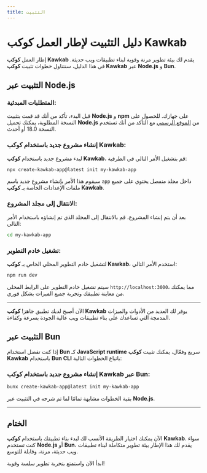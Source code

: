 ```yaml
---
title: التثبيت
---
```


# **دليل التثبيت لإطار العمل كوكب Kawkab**

إطار العمل **كوكب Kawkab** يقدم لك بيئة تطوير مرنة وقوية لبناء تطبيقات ويب حديثة. في هذا الدليل، سنتناول خطوات تثبيت **كوكب Kawkab** عبر **Node.js** و **Bun**.

## **التثبيت عبر Node.js**

### **المتطلبات المبدئية:**
قبل البدء، تأكد من أنك قد قمت بتثبيت **Node.js** و **npm** على جهازك. للحصول على النسخة المطلوبة، يمكنك تحميل **Node.js** من [الموقع الرسمي](https://nodejs.org/) مع التأكد من أنك تستخدم النسخة 18.0 أو أحدث.

### **إنشاء مشروع جديد باستخدام كوكب Kawkab:**
لبدء مشروع جديد باستخدام **كوكب Kawkab**، قم بتشغيل الأمر التالي في الطرفية:

```bash
npx create-kawkab-app@latest init my-kawkab-app
```

سيقوم هذا الأمر بإنشاء مشروع جديد باسم `app` داخل مجلد منفصل يحتوي على جميع ملفات الإعدادات الخاصة بـ **كوكب Kawkab**.

### **الانتقال إلى مجلد المشروع:**
بعد أن يتم إنشاء المشروع، قم بالانتقال إلى المجلد الذي تم إنشاؤه باستخدام الأمر التالي:

```bash
cd my-kawkab-app
```

### **تشغيل خادم التطوير:**
لتشغيل خادم التطوير المحلي الخاص بـ **كوكب Kawkab**، استخدم الأمر التالي:

```bash
npm run dev
```

سيتم تشغيل خادم التطوير على الرابط المحلي `http://localhost:3000`، مما يمكنك من معاينة تطبيقك وتجربة جميع الميزات بشكل فوري.

---

الآن أصبح لديك تطبيق جاهز! **كوكب Kawkab** يوفر لك العديد من الأدوات والميزات المدمجة التي تساعدك على بناء تطبيقات ويب عالية الجودة بسرعة وكفاءة.

## **التثبيت عبر Bun**

إذا كنت تفضل استخدام **Bun** كـ **JavaScript runtime** سريع وفعّال، يمكنك تثبيت **كوكب Kawkab** باستخدام **Bun CLI** باتباع الخطوات التالية:

### **إنشاء مشروع جديد باستخدام كوكب Kawkab عبر Bun:**

```bash
bunx create-kawkab-app@latest init my-kawkab-app
```

بقية الخطوات مشابهة تمامًا لما تم شرحه في التثبيت عبر **Node.js**.

---

## **الختام**

الآن يمكنك اختيار الطريقة الأنسب لك لبدء بناء تطبيقك باستخدام **كوكب Kawkab**. سواء كنت تستخدم **Node.js** أو **Bun**، يقدم لك هذا الإطار بيئة تطوير متكاملة لبناء تطبيقات ويب حديثة، مرنة، وقابلة للتوسع.

ابدأ الآن واستمتع بتجربة تطوير سلسة وقوية!